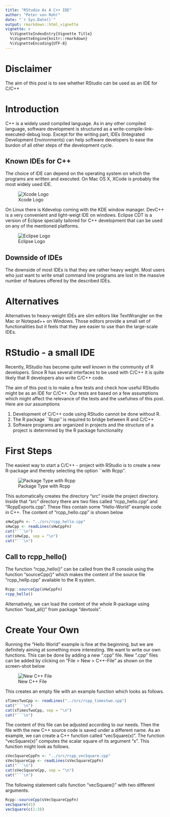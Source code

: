 ```yaml
---
title: "RStudio As A C++ IDE"
author: "Peter von Rohr"
date: "`r Sys.Date()`"
output: rmarkdown::html_vignette
vignette: >
  %\VignetteIndexEntry{Vignette Title}
  %\VignetteEngine{knitr::rmarkdown}
  %\VignetteEncoding{UTF-8}
---
```


# Disclaimer
The aim of this post is to see whether RStudio can be used as an IDE for C/C++

# Introduction
C++ is a widely used compiled language. As in any other compiled language, software development is structured as a write-compile-link-executed-debug loop. Except for the writing part, IDEs (Integrated Development Environments) can help software developers to ease the burdon of all other steps of the development cycle. 

## Known IDEs for C++
The choice of IDE can depend on the operating system on which the programs are written and executed. On Mac OS X, XCode is probably the most widely used IDE. 

![Xcode Logo](XcodeLogo.png)

On Linux there is Kdevelop coming with the KDE window manager. DevC++ is a very convenient and light-weigt IDE on windows. Eclipse CDT is a version of Eclipse specially tailored for C++ development that can be used on any of the mentioned platforms. 

![Eclipse Logo](EclipseLogo.png)

## Downside of IDEs
The downside of most IDEs is that they are rather heavy weight. Most users who just want to write small command line programs are lost in the massive number of features offered by the described IDEs. 


# Alternatives
Alternatives to heavy-weight IDEs are slim editors like TextWrangler on the Mac or Notepad++ on Windows. Those editors provide a small set of functionalities but it feels that they are easier to use than the large-scale IDEs. 


# RStudio - a small IDE
Recently, RStudio has become quite well known in the community of R developers. Since R has several interfaces to be used with C/C++ it is quite likely that R developers also write C/C++ code. 

The aim of this post is to make a few tests and check how useful RStudio might be as an IDE for C/C++. Our tests are based on a few assumptions which might affect the relevance of the tests and the usefulnes of this post. Here are our assumptions

1. Development of C/C++ code using RStudio cannot be done without R. 
2. The R package ``Rcpp'' is required to bridge between R and C/C++
3. Software programs are organized in projects and the structure of a project is determined by the R package functionality


# First Steps
The easiest way to start a C/C++ - project with RStudio is to create a new R-package and thereby selecting the option ``with Rcpp''. 

![Package Type with Rcpp](PackageTypeWithRcpp.png)

This automatically creates the directory "src" inside the project directory. Inside that "src" directory there are two files called "rcpp_hello.cpp" and "RcppExports.cpp". These files contain some "Hello-World" example code in C++. The content of "rcpp_hello.cpp" is shown below

```r
sHwCppFn <- "../src/rcpp_hello.cpp"
sHwCpp <- readLines(sHwCppFn)
cat("```\n")
cat(sHwCpp, sep = "\n")
cat("```\n")
```


## Call to rcpp_hello()
The function "rcpp_hello()" can be called from the R console using the function "sourceCpp()" which makes the content of the source file "rcpp_hellp.cpp" available to the R system. 

```r
Rcpp::sourceCpp(sHwCppFn)
rcpp_hello()
```

Alternatively, we can load the content of the whole R-package using function "load_all()" from package "devtools".

# Create Your Own
Running the "Hello World" example is fine at the beginning, but we are definitely aiming at something more interesting. We want to write our own functions. This can be done by adding a new ".cpp" file. New ".cpp" files can be added by clicking on "File > New > C++-File" as shown on the screen-shot below

![New C++ File](NewCppFile.png)

This creates an empty file with an example function which looks as follows.

```r
sTimesTwoCpp <- readLines("../src/rcpp_timestwo.cpp")
cat("```\n")
cat(sTimesTwoCpp, sep = "\n")
cat("```\n")
```

The content of this file can be adjusted according to our needs. Then the file with the new C++ source code is saved under a different name. As an example, we can create a C++ function called "vecSquare(x)". The function "vecSquare(x)" computes the scalar square of its argument "x". This function might look as follows.

```r
sVecSquareCppFn <- "../src/rcpp_vecSquare.cpp"
sVecSquareCpp <- readLines(sVecSquareCppFn)
cat("```\n")
cat(sVecSquareCpp, sep = "\n")
cat("```\n")
```

The following statement calls function "vecSquare()" with two different arguments.

```r
Rcpp::sourceCpp(sVecSquareCppFn)
vecSquare(41)
vecSquare(c(1:3))
```


# 
